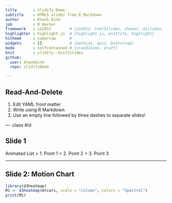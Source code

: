 ```yaml
---
title       : Slidify Demo
subtitle    : HTML5 slides from R Markdown
author      : Khanh Dinh
job         : R Hacker
framework   : io2012        # {io2012, html5slides, shower, dzslides, ...}
highlighter : highlight.js  # {highlight.js, prettify, highlight}
hitheme     : tomorrow      # 
widgets     : []            # {mathjax, quiz, bootstrap}
mode        : selfcontained # {standalone, draft}
knit        : slidify::knit2slides
github: 
  user: khanhdinh
  repo: slidifyDemo

---
```


## Read-And-Delete

1. Edit YAML front matter
2. Write using R Markdown
3. Use an empty line followed by three dashes to separate slides!

--- .class #id 

## Slide 1

Animated List
> 1. Point 1
> 2. Point 2
> 3. Point 3

---

## Slide 2: Motion Chart

```r
library(d3heatmap)
M1 <- d3heatmap(mtcars, scale = "column", colors = "Spectral")
print(M1)
```
